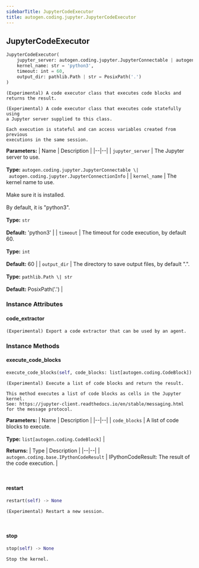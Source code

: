```yaml
---
sidebarTitle: JupyterCodeExecutor
title: autogen.coding.jupyter.JupyterCodeExecutor
---
```

<h2 id="autogen.coding.jupyter.JupyterCodeExecutor" class="doc doc-heading">
    <code class="doc-symbol doc-symbol-heading doc-symbol-class"></code>
    <span class="doc doc-object-name doc-class-name">JupyterCodeExecutor</span>
    <a href="#autogen.coding.jupyter.JupyterCodeExecutor" class="headerlink" title="Permanent link"></a>
</h2>

```python
JupyterCodeExecutor(
    jupyter_server: autogen.coding.jupyter.JupyterConnectable | autogen.coding.jupyter.JupyterConnectionInfo,
    kernel_name: str = 'python3',
    timeout: int = 60,
    output_dir: pathlib.Path | str = PosixPath('.')
)
```

    (Experimental) A code executor class that executes code blocks and returns the result.
    
    (Experimental) A code executor class that executes code statefully using
    a Jupyter server supplied to this class.
    
    Each execution is stateful and can access variables created from previous
    executions in the same session.

<b>Parameters:</b>
| Name | Description |
|--|--|
| `jupyter_server` | The Jupyter server to use.<br/><br/>**Type:** `autogen.coding.jupyter.JupyterConnectable \| autogen.coding.jupyter.JupyterConnectionInfo` |
| `kernel_name` | The kernel name to use.<br/><br/>Make sure it is installed.<br/><br/>By default, it is "python3".<br/><br/>**Type:** `str`<br/><br/>**Default:** 'python3' |
| `timeout` | The timeout for code execution, by default 60.<br/><br/>**Type:** `int`<br/><br/>**Default:** 60 |
| `output_dir` | The directory to save output files, by default ".".<br/><br/>**Type:** `pathlib.Path \| str`<br/><br/>**Default:** PosixPath('.') |

### Instance Attributes

<code class="doc-symbol doc-symbol-heading doc-symbol-attribute"></code>
#### code_extractor
<a href="#autogen.coding.jupyter.JupyterCodeExecutor.code_extractor" class="headerlink" title="Permanent link"></a>

    (Experimental) Export a code extractor that can be used by an agent.

### Instance Methods

<code class="doc-symbol doc-symbol-heading doc-symbol-method"></code>
#### execute_code_blocks
<a href="#autogen.coding.jupyter.JupyterCodeExecutor.execute_code_blocks" class="headerlink" title="Permanent link"></a>

```python
execute_code_blocks(self, code_blocks: list[autogen.coding.CodeBlock]) -> autogen.coding.base.IPythonCodeResult
```

    (Experimental) Execute a list of code blocks and return the result.
    
    This method executes a list of code blocks as cells in the Jupyter kernel.
    See: https://jupyter-client.readthedocs.io/en/stable/messaging.html
    for the message protocol.

<b>Parameters:</b>
| Name | Description |
|--|--|
| `code_blocks` | A list of code blocks to execute.<br/><br/>**Type:** `list[autogen.coding.CodeBlock]` |

<b>Returns:</b>
| Type | Description |
|--|--|
| `autogen.coding.base.IPythonCodeResult` | IPythonCodeResult: The result of the code execution. |

<br />

<code class="doc-symbol doc-symbol-heading doc-symbol-method"></code>
#### restart
<a href="#autogen.coding.jupyter.JupyterCodeExecutor.restart" class="headerlink" title="Permanent link"></a>

```python
restart(self) -> None
```

    (Experimental) Restart a new session.

<br />

<code class="doc-symbol doc-symbol-heading doc-symbol-method"></code>
#### stop
<a href="#autogen.coding.jupyter.JupyterCodeExecutor.stop" class="headerlink" title="Permanent link"></a>

```python
stop(self) -> None
```

    Stop the kernel.

<br />